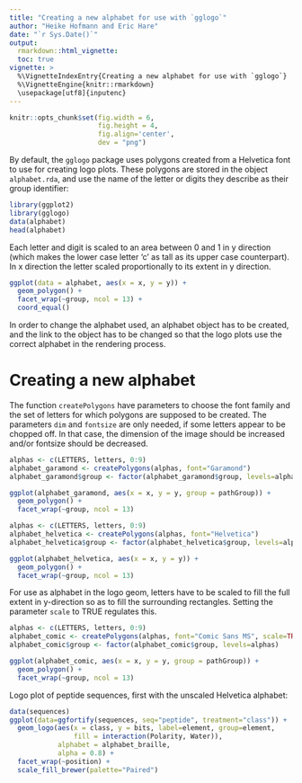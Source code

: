 ```yaml
---
title: "Creating a new alphabet for use with `gglogo`"
author: "Heike Hofmann and Eric Hare"
date: "`r Sys.Date()`"
output:
  rmarkdown::html_vignette:
  toc: true
vignette: >
  %\VignetteIndexEntry{Creating a new alphabet for use with `gglogo`}
  %\VignetteEngine{knitr::rmarkdown}
  \usepackage[utf8]{inputenc}
---
```



```r
knitr::opts_chunk$set(fig.width = 6,
                      fig.height = 4,
                      fig.align='center',
                      dev = "png")
```

By default, the `gglogo` package uses polygons created from a Helvetica font to use for creating logo plots. These polygons are stored in the object `alphabet.rda`, and use the name of the letter or digits they describe as their group identifier:

```r
library(ggplot2)
library(gglogo)
data(alphabet)
head(alphabet)
```
Each letter and digit is scaled to an area between 0 and 1 in y direction (which makes the lower case letter 'c' as tall as its upper case counterpart). In x direction the letter scaled proportionally to its extent in y direction. 
```r
ggplot(data = alphabet, aes(x = x, y = y)) +
  geom_polygon() +
  facet_wrap(~group, ncol = 13) +
  coord_equal()
```

In order to change the alphabet used, an alphabet object has to be created, and the link to the object has to be changed so that the logo plots use the correct alphabet in the rendering process.

# Creating a new alphabet

The function `createPolygons` have parameters to choose the font family and the set of letters for which polygons are supposed to be created. The parameters `dim` and `fontsize` are only needed, if some letters appear to be chopped off. In that case, the dimension of the image should be increased and/or fontsize should be decreased.

```r
alphas <- c(LETTERS, letters, 0:9)
alphabet_garamond <- createPolygons(alphas, font="Garamond")
alphabet_garamond$group <- factor(alphabet_garamond$group, levels=alphas)

ggplot(alphabet_garamond, aes(x = x, y = y, group = pathGroup)) +
  geom_polygon() +
  facet_wrap(~group, ncol = 13)
```

```r
alphas <- c(LETTERS, letters, 0:9)
alphabet_helvetica <- createPolygons(alphas, font="Helvetica")
alphabet_helvetica$group <- factor(alphabet_helvetica$group, levels=alphas)

ggplot(alphabet_helvetica, aes(x = x, y = y)) +
  geom_polygon() +
  facet_wrap(~group, ncol = 13)
```

For use as alphabet in the logo geom, letters have to be scaled to fill the full extent in y-direction so as to fill the surrounding rectangles.
Setting the parameter `scale` to TRUE regulates this.
```r
alphas <- c(LETTERS, letters, 0:9)
alphabet_comic <- createPolygons(alphas, font="Comic Sans MS", scale=TRUE)
alphabet_comic$group <- factor(alphabet_comic$group, levels=alphas)

ggplot(alphabet_comic, aes(x = x, y = y, group = pathGroup)) +
  geom_polygon() +
  facet_wrap(~group, ncol = 13)
```

Logo plot of peptide sequences, first with the unscaled Helvetica alphabet:
```r
data(sequences)
ggplot(data=ggfortify(sequences, seq="peptide", treatment="class")) +
  geom_logo(aes(x = class, y = bits, label=element, group=element, 
                fill = interaction(Polarity, Water)), 
            alphabet = alphabet_braille, 
            alpha = 0.8) +
  facet_wrap(~position) +
  scale_fill_brewer(palette="Paired")
```

